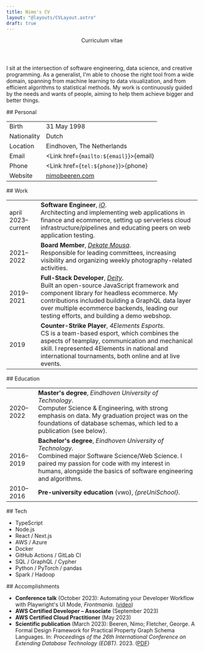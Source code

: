 ```yaml
---
title: Nimo's CV
layout: "@layouts/CVLayout.astro"
draft: true
---
```




<header class="not-prose break-inside-avoid">
  <div class="mb-2 flex justify-between">
    <NimoBeeren />
    <Picture
      class="rounded-full shadow-glow-lg print:shadow-none md:shadow-glow-xl md:print:shadow-none"
      src="/me.jpg"
      alt="Nimo smiling at the camera"
      sizes="(max-width: 767.9px) 144px, (min-width: 768px) 192px"
      widths={[144, 144 * 2, 192, 192 * 2]}
      aspectRatio="1:1"
    />
  </div>
  <p class="font-serif text-3xl italic text-neutral-600">Curriculum vitae</p>
</header>

I sit at the intersection of software engineering, data science, and creative programming. As a generalist, I'm able to choose the right tool from a wide domain, spanning from machine learning to data visualization, and from efficient algorithms to statistical methods. My work is continuously guided by the needs and wants of people, aiming to help them achieve bigger and better things.

<section class="break-inside-avoid">
## Personal

|             |                                               |
| ----------- | --------------------------------------------- |
| Birth       | 31 May 1998                                   |
| Nationality | Dutch                                         |
| Location    | Eindhoven, The Netherlands                    |
| Email       | <Link href={`mailto:${email}`}>{email}</Link> |
| Phone       | <Link href={`tel:${phone}`}>{phone}</Link>    |
| Website     | [nimobeeren.com](https://nimobeeren.com)      |

</section>

<section class="break-inside-avoid">
## Work

|                    |                                                                                                                                                                                                                                                                                                                |
| ------------------ | -------------------------------------------------------------------------------------------------------------------------------------------------------------------------------------------------------------------------------------------------------------------------------------------------------------- |
| april 2023–current | **Software Engineer**, [_iO_](https://iodigital.com/). <br/> Architecting and implementing web applications in finance and ecommerce, setting up serverless cloud infrastructure/pipelines and educating peers on web application testing.                                                                     |
| 2021–2022          | **Board Member**, [_Dekate Mousa_](https://dekatemousa.nl/). <br/> Responsible for leading committees, increasing visibility and organizing weekly photography-related activities.                                                                                                                             |
| 2019–2021          | **Full-Stack Developer**, [_Deity_](https://www.deity.com/). <br/> Built an open-source JavaScript framework and component library for headless ecommerce. My contributions included building a GraphQL data layer over multiple ecommerce backends, leading our testing efforts, and building a demo webshop. |
| 2019               | **Counter-Strike Player**, _4Elements Esports_. <br/> CS is a team-based esport, which combines the aspects of teamplay, communication and mechanical skill. I represented 4Elements in national and international tournaments, both online and at live events.                                                |

</section>

<section class="break-inside-avoid">
## Education

|           |                                                                                                                                                                                                                                          |
| --------- | ---------------------------------------------------------------------------------------------------------------------------------------------------------------------------------------------------------------------------------------- |
| 2020–2022 | **Master's degree**, _Eindhoven University of Technology_. <br/> Computer Science & Engineering, with strong emphasis on data. My graduation project was on the foundations of database schemas, which led to a publication (see below). |
| 2016–2019 | **Bachelor's degree**, _Eindhoven University of Technology_. <br/> Combined major Software Science/Web Science. I paired my passion for code with my interest in humans, alongside the basics of software engineering and algorithms.    |
| 2010–2016 | **Pre-university education** (vwo), _{preUniSchool}_.                                                                                                                                                                                    |

</section>

<section class="break-inside-avoid">
## Tech

<ul class="flex max-h-80 flex-col flex-wrap">
  <li>TypeScript</li>
  <li>Node.js</li>
  <li>React / Next.js</li>
  <li>AWS / Azure</li>
  <li>Docker</li>
  <li>GitHub Actions / GitLab CI</li>
  <li>SQL / GraphQL / Cypher</li>
  <li>Python / PyTorch / pandas</li>
  <li>Spark / Hadoop</li>
</ul>
</section>

<section class="break-inside-avoid">
## Accomplishments

- **Conference talk** (October 2023): Automating your Developer Workflow with Playwright's UI Mode, _Frontmania_. ([video](https://youtu.be/-mNp_wV-Ok8?si=ewxY9qunJVfSxeax))
- **AWS Certified Developer – Associate** (September 2023)
- **AWS Certified Cloud Practitioner** (May 2023)
- **Scientific publication** (March 2023): Beeren, Nimo; Fletcher, George. A Formal Design Framework for Practical Property Graph Schema Languages. In: _Proceedings of the 26th International Conference on Extending Database Technology (EDBT)_. 2023. ([PDF](https://dx.doi.org/10.48786/edbt.2023.40))

</section>
